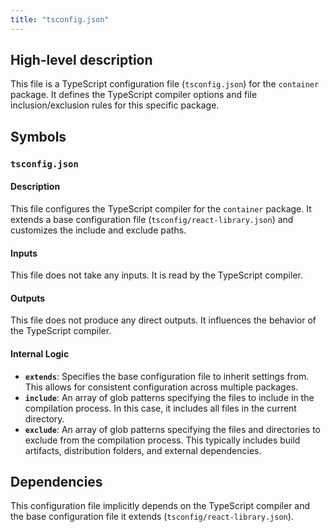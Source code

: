 ```yaml
---
title: "tsconfig.json"
---
```


## High-level description
This file is a TypeScript configuration file (`tsconfig.json`) for the `container` package. It defines the TypeScript compiler options and file inclusion/exclusion rules for this specific package.

## Symbols
### `tsconfig.json`
#### Description
This file configures the TypeScript compiler for the `container` package. It extends a base configuration file (`tsconfig/react-library.json`) and customizes the include and exclude paths.

#### Inputs
This file does not take any inputs. It is read by the TypeScript compiler.

#### Outputs
This file does not produce any direct outputs. It influences the behavior of the TypeScript compiler.

#### Internal Logic
* **`extends`**: Specifies the base configuration file to inherit settings from. This allows for consistent configuration across multiple packages.
* **`include`**: An array of glob patterns specifying the files to include in the compilation process. In this case, it includes all files in the current directory.
* **`exclude`**: An array of glob patterns specifying the files and directories to exclude from the compilation process. This typically includes build artifacts, distribution folders, and external dependencies.

## Dependencies
This configuration file implicitly depends on the TypeScript compiler and the base configuration file it extends (`tsconfig/react-library.json`).

